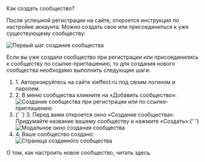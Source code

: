 
<AnchorHeading type="h1" id="add-community">
  Как создать сообщество?
</AnchorHeading>

После успешной регистрации на сайте, откроется инструкция по настройке аккаунта. Можно создать свое или присоединиться к уже существующему сообществу:

<Image
  width={634}
  height={567}
  src="/assets/markdown/community/create-community.jpeg"
  alt="Первый шаг создания сообщества"
/>

Если вы уже создали сообщество при регистрации или присоединились к сообществу по ссылке-приглашению, то для создания нового сообщества необходимо выполнить следующие шаги:

<ol>
  <li>1. Авторизируйтесь на сайте <Link href="https://xieffect.ru/">xieffect.ru</Link> под своим логином и паролем.</li>
  <li class="my-4 text-gray-100"> 2. В меню сообщества кликните на «Добавить сообщество»: </li>
  <Image
    width={364}
    height={627}
    src="/assets/markdown/community/add-community.jpeg"
    alt="Создание сообщества при регистрации или по ссылке-приглашению"
  />

<li class="my-4 text-gray-100">
  {' '}
  3. Перед вами откроется окно «Создание сообщества». Придумайте название вашему сообществу и нажмите
  «Создать»:{' '}
</li>
<Image
  width={521}
  height={304}
  src="/assets/markdown/community/add-community-modal.png"
  alt="Модальное окно создания сообщества"
  noRatio
/>

  <li class="my-4 text-gray-100"> 4. Ваше сообщество создано: </li>
  <Image
    width={960}
    height={540}
    src="/assets/markdown/community/new-community.jpg"
    alt="Страница созданного сообщества"
    noRatio
  />
</ol>
О том, как настроить новое сообщество, читать <Link href="/communities/community-settings">здесь</Link>.
